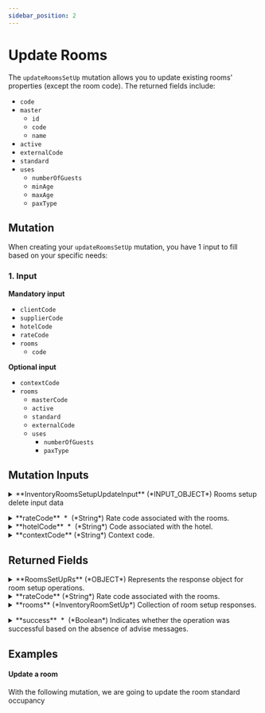 ```yaml
---
sidebar_position: 2
---
```




# Update Rooms

The `updateRoomsSetUp` mutation allows you to update existing rooms' properties (except the room code). The returned fields include:

* `code`
* `master`
	* `id`
	* `code`
	* `name`
* `active`
* `externalCode`
* `standard`
* `uses`
	* `numberOfGuests`
	* `minAge`
	* `maxAge`
	* `paxType`

## Mutation

When creating your `updateRoomsSetUp` mutation, you have 1 input to fill based on your specific needs:

### 1. Input   

**Mandatory input**
* `clientCode`
* `supplierCode`
* `hotelCode`
* `rateCode`
* `rooms`
	* `code`

**Optional input**
* `contextCode`
* `rooms`
	* `masterCode`
	* `active`
	* `standard`
	* `externalCode`
	* `uses`
		* `numberOfGuests`
		* `paxType`

## Mutation Inputs


<details>
  <summary>
  **InventoryRoomsSetupUpdateInput** (*INPUT_OBJECT*)  
  Rooms setup delete input data  
  </summary>
  
  <details style={{ pointerEvents: "none" }}>
    <summary>
    **clientCode**&nbsp;<span class="required"> *</span>&nbsp; (*String*)  
    Client code.  
    </summary>
  </details>

  <details style={{ pointerEvents: "none" }}>
    <summary>
    **supplierCode**&nbsp;<span class="required"> *</span>&nbsp; (*String*)  
    Travelgate Supplier/Channel code.  
    </summary>
  </details>

  <details>
    <summary>
    **rooms**&nbsp;<span class="required"> *</span>&nbsp; (*RoomSetUpUpdateInput*)  
    Rooms input data.  
    </summary>

    <details style={{ pointerEvents: "none" }}>
      <summary>
      **code**&nbsp;<span class="required"> *</span>&nbsp; (*String*)  
      Code associated with the room.  
      </summary>
    </details>

    <details style={{ pointerEvents: "none" }}>
      <summary>
      **masterCode** (*String*)  
      Master code of the room.  
      </summary>
    </details>

    <details style={{ pointerEvents: "none" }}>
      <summary>
      **active** (*Boolean*)  
      Indicates whether the room is active.  
      </summary>
    </details>

    <details style={{ pointerEvents: "none" }}>
      <summary>
      **externalCode** (*String*)  
      External code associated with the room.  
      </summary>
    </details>

    <details style={{ pointerEvents: "none" }}>
      <summary>
      **standard** (*Int*)  
      Standard of the room. Typically the number of guests.  
      </summary>
    </details>

    <details>
      <summary>
      **uses** (*InventoryRoomUseInput*)  
      List of uses associated with the room. The format is Adults-Children-Infants  
      </summary>

      <details style={{ pointerEvents: "none" }}>
        <summary>
        **numberOfGuests**&nbsp;<span class="required"> *</span>&nbsp; (*Int*)  
        Gets or sets the number of guests allowed in the room.  
        </summary>
      </details>

      <details style={{ pointerEvents: "none" }}>
        <summary>
        **paxType**&nbsp;<span class="required"> *</span>&nbsp; (*Enum of InventoryPaxType*)  
        Gets or sets the type of guests allowed in the room.
PaxType  
        Possible values:  
        `INFANT`  
        `CHILD`  
        `ADULT`  
        </summary>
      </details>
    </details>
  </details>

  <details style={{ pointerEvents: "none" }}>
    <summary>
    **rateCode**&nbsp;<span class="required"> *</span>&nbsp; (*String*)  
    Rate code associated with the rooms.  
    </summary>
  </details>

  <details style={{ pointerEvents: "none" }}>
    <summary>
    **hotelCode**&nbsp;<span class="required"> *</span>&nbsp; (*String*)  
    Code associated with the hotel.  
    </summary>
  </details>

  <details style={{ pointerEvents: "none" }}>
    <summary>
    **contextCode** (*String*)  
    Context code.  
    </summary>
  </details>
  
</details>



## Returned Fields


<details>
  <summary>
  **RoomsSetUpRs** (*OBJECT*)  
  Represents the response object for room setup operations.  
  </summary>
  
  
  <details>
    <summary>
    **adviseMessages** (*AdviseMessage*)  
    Collection of advise messages.  
    </summary>

    <details style={{ pointerEvents: "none" }}>
      <summary>
      **code**&nbsp;<span class="required"> *</span>&nbsp; (*ID*)  
      AM code: The following codes can be returned:  
      </summary>
    </details>

    <details style={{ pointerEvents: "none" }}>
      <summary>
      **type**&nbsp;<span class="required"> *</span>&nbsp; (*String*)  
      Error type: The following types are valid:[type]  
      </summary>
    </details>

    <details style={{ pointerEvents: "none" }}>
      <summary>
      **description**&nbsp;<span class="required"> *</span>&nbsp; (*String*)  
      Error description  
      </summary>
    </details>

    <details style={{ pointerEvents: "none" }}>
      <summary>
      **level**&nbsp;<span class="required"> *</span>&nbsp; (*Enum of AdviseMessageLevel*)  
      Indicates the level of importance of the message.
Possible values: ERROR, WARN, INFO.  
      Possible values:  
      `WARN`  
      `ERROR`  
      `INFO`  
      </summary>
    </details>

    <details>
      <summary>
      **external** (*ExternalMessage*)  
      Specify the external message.  
      </summary>

      <details style={{ pointerEvents: "none" }}>
        <summary>
        **code** (*String*)  
        External code.  
        </summary>
      </details>

      <details style={{ pointerEvents: "none" }}>
        <summary>
        **message**&nbsp;<span class="required"> *</span>&nbsp; (*String*)  
        External message.  
        </summary>
      </details>
    </details>

    <details style={{ pointerEvents: "none" }}>
      <summary>
      **correlationID**&nbsp;<span class="required"> *</span>&nbsp; (*ID*)  
      Identifier to investigate the cause of the error.  
      </summary>
    </details>
  </details>

  <details style={{ pointerEvents: "none" }}>
    <summary>
    **rateCode** (*String*)  
    Rate code associated with the rooms.  
    </summary>
  </details>

  <details>
    <summary>
    **rooms** (*InventoryRoomSetUp*)  
    Collection of room setup responses.  
    </summary>

    <details style={{ pointerEvents: "none" }}>
      <summary>
      **code** (*String*)  
      Code associated with the room.  
      </summary>
    </details>

    <details>
      <summary>
      **master** (*InventoryMasterRoom*)  
      Master of the room.  
      </summary>

      <details style={{ pointerEvents: "none" }}>
        <summary>
        **id**&nbsp;<span class="required"> *</span>&nbsp; (*Int*)  
        Id associated with the room master.  
        </summary>
      </details>

      <details style={{ pointerEvents: "none" }}>
        <summary>
        **code** (*String*)  
        Code associated with the room.  
        </summary>
      </details>

      <details style={{ pointerEvents: "none" }}>
        <summary>
        **name** (*String*)  
        Name associated with the room.  
        </summary>
      </details>
    </details>

    <details style={{ pointerEvents: "none" }}>
      <summary>
      **active**&nbsp;<span class="required"> *</span>&nbsp; (*Boolean*)  
      Indicates whether the room is active.  
      </summary>
    </details>

    <details style={{ pointerEvents: "none" }}>
      <summary>
      **externalCode** (*String*)  
      External code associated with the room.  
      </summary>
    </details>

    <details style={{ pointerEvents: "none" }}>
      <summary>
      **standard**&nbsp;<span class="required"> *</span>&nbsp; (*Int*)  
      Standard of the room. Typically the number of guests.  
      </summary>
    </details>

    <details>
      <summary>
      **uses**&nbsp;<span class="required"> *</span>&nbsp; (*InventoryRoomUse*)  
      List of uses associated with the room.  
      </summary>

      <details style={{ pointerEvents: "none" }}>
        <summary>
        **numberOfGuests**&nbsp;<span class="required"> *</span>&nbsp; (*Int*)  
        Gets or sets the number of guests allowed in the room.  
        </summary>
      </details>

      <details style={{ pointerEvents: "none" }}>
        <summary>
        **minAge**&nbsp;<span class="required"> *</span>&nbsp; (*Int*)  
        Gets or sets the minimum age allowed for guests in the room.  
        </summary>
      </details>

      <details style={{ pointerEvents: "none" }}>
        <summary>
        **maxAge**&nbsp;<span class="required"> *</span>&nbsp; (*Int*)  
        Gets or sets the maximum age allowed for guests in the room.  
        </summary>
      </details>

      <details style={{ pointerEvents: "none" }}>
        <summary>
        **paxType**&nbsp;<span class="required"> *</span>&nbsp; (*Enum of InventoryPaxType*)  
        Gets or sets the type of guests allowed in the room.
PaxType  
        Possible values:  
        `INFANT`  
        `CHILD`  
        `ADULT`  
        </summary>
      </details>
    </details>
  </details>

  <details style={{ pointerEvents: "none" }}>
    <summary>
    **success**&nbsp;<span class="required"> *</span>&nbsp; (*Boolean*)  
    Indicates whether the operation was successful based on the absence of advise messages.  
    </summary>
  </details>
</details>



## Examples

#### Update a room

With the following mutation, we are going to update the room standard occupancy

<GraphqlSample query={updateRoomsSetUpMutation} variables={updateRoomsSetUpVariables} />